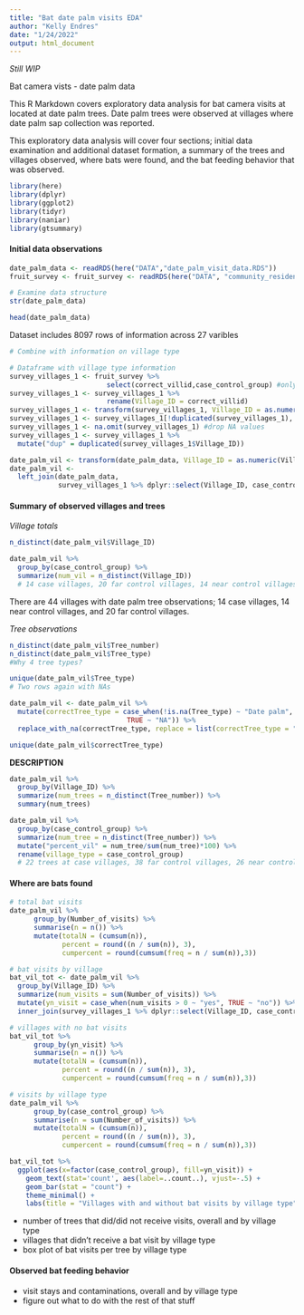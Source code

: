 ```yaml
---
title: "Bat date palm visits EDA"
author: "Kelly Endres"
date: "1/24/2022"
output: html_document
---
```


*Still WIP*

Bat camera vists - date palm  data

This R Markdown covers exploratory data analysis for bat camera visits at located at date palm trees. Date palm trees were observed at villages where date palm sap collection was reported. 

This exploratory data analysis will cover four sections; initial data examination and additional dataset formation, a summary of the trees and villages observed, where bats were found, and the bat feeding behavior that was observed. 

```r
library(here)
library(dplyr)
library(ggplot2)
library(tidyr)
library(naniar)
library(gtsummary)
```

#### Initial data observations

```r
date_palm_data <- readRDS(here("DATA","date_palm_visit_data.RDS"))
fruit_survey <- fruit_survey <- readRDS(here("DATA", "community_resident_fruit_survey.RDS"))
```

```r
# Examine data structure
str(date_palm_data) 

head(date_palm_data)
```

Dataset includes 8097 rows of information across 27 varibles

```r
# Combine with information on village type

# Dataframe with village type information
survey_villages_1 <- fruit_survey %>% 
                        select(correct_villid,case_control_group) #only keep village type information
survey_villages_1 <- survey_villages_1 %>% 
                        rename(Village_ID = correct_villid)
survey_villages_1 <- transform(survey_villages_1, Village_ID = as.numeric(Village_ID))
survey_villages_1 <- survey_villages_1[!duplicated(survey_villages_1), ] #drop duplicate observations
survey_villages_1 <- na.omit(survey_villages_1) #drop NA values
survey_villages_1 <- survey_villages_1 %>% 
  mutate("dup" = duplicated(survey_villages_1$Village_ID))

date_palm_vil <- transform(date_palm_data, Village_ID = as.numeric(Village_ID))
date_palm_vil <-
  left_join(date_palm_data,
            survey_villages_1 %>% dplyr::select(Village_ID, case_control_group))

```

#### Summary of observed villages and trees

*Village totals*

```r
n_distinct(date_palm_vil$Village_ID)

date_palm_vil %>% 
  group_by(case_control_group) %>% 
  summarize(num_vil = n_distinct(Village_ID))
  # 14 case villages, 20 far control villages, 14 near control villages
```
There are 44 villages with date palm tree observations; 14 case villages, 14 near control villages, and 20 far control villages.

*Tree observations*

```r
n_distinct(date_palm_vil$Tree_number)
n_distinct(date_palm_vil$Tree_type)
#Why 4 tree types?

unique(date_palm_vil$Tree_type)
# Two rows again with NAs

date_palm_vil <- date_palm_vil %>% 
  mutate(correctTree_type = case_when(!is.na(Tree_type) ~ "Date palm", 
                             TRUE ~ "NA")) %>% 
  replace_with_na(correctTree_type, replace = list(correctTree_type = "NA"))

unique(date_palm_vil$correctTree_type)

```

**DESCRIPTION**

```r
date_palm_vil %>% 
  group_by(Village_ID) %>% 
  summarize(num_trees = n_distinct(Tree_number)) %>% 
  summary(num_trees)
```

```r
date_palm_vil %>% 
  group_by(case_control_group) %>% 
  summarize(num_tree = n_distinct(Tree_number)) %>% 
  mutate("percent_vil" = num_tree/sum(num_tree)*100) %>% 
  rename(village_type = case_control_group)
  # 22 trees at case villages, 38 far control villages, 26 near control villages
```
#### Where are bats found

```r
# total bat visits
date_palm_vil %>%
      group_by(Number_of_visits) %>%
      summarise(n = n()) %>%
      mutate(totalN = (cumsum(n)),
             percent = round((n / sum(n)), 3),
             cumpercent = round(cumsum(freq = n / sum(n)),3))
```

```r
# bat visits by village
bat_vil_tot <- date_palm_vil %>% 
  group_by(Village_ID) %>% 
  summarize(num_visits = sum(Number_of_visits)) %>% 
  mutate(yn_visit = case_when(num_visits > 0 ~ "yes", TRUE ~ "no")) %>% 
  inner_join(survey_villages_1 %>% dplyr::select(Village_ID, case_control_group))

# villages with no bat visits
bat_vil_tot %>%
      group_by(yn_visit) %>%
      summarise(n = n()) %>%
      mutate(totalN = (cumsum(n)),
             percent = round((n / sum(n)), 3),
             cumpercent = round(cumsum(freq = n / sum(n)),3))

# visits by village type 
date_palm_vil %>%
      group_by(case_control_group) %>%
      summarise(n = sum(Number_of_visits)) %>% 
      mutate(totalN = (cumsum(n)),
             percent = round((n / sum(n)), 3),
             cumpercent = round(cumsum(freq = n / sum(n)),3))


```

```r
bat_vil_tot %>% 
  ggplot(aes(x=factor(case_control_group), fill=yn_visit)) +
    geom_text(stat='count', aes(label=..count..), vjust=-.5) +
    geom_bar(stat = "count") +
    theme_minimal() +
    labs(title = "Villages with and without bat visits by village type")
```



- number of trees that did/did not receive visits, overall and by village type 
- villages that didn't receive a bat visit by village type 
- box plot of bat visits per tree by village type

#### Observed bat feeding behavior
- visit stays and contaminations, overall and by village type
- figure out what to do with the rest of that stuff 
